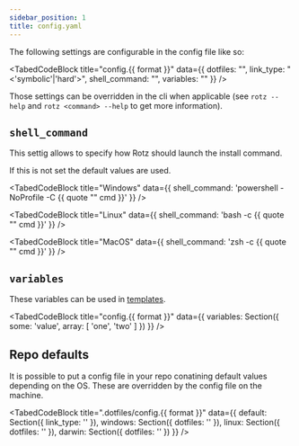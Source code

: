 ```yaml
---
sidebar_position: 1
title: config.yaml
---
```


The following settings are configurable in the config file like so:


<TabedCodeBlock title="config.{{ format }}"
  data={{
    dotfiles: "<path to dotfiles>",
    link_type: "<'symbolic'|'hard'>",
    shell_command: "<shell command template used for the install command>",
    variables: "<map of variables which can be used in templates>"
  }} />

Those settings can be overridden in the cli when applicable (see `rotz --help` and `rotz <command> --help` to get more information).

## `shell_command`

This settig allows to specify how Rotz should launch the install command.

If this is not set the default values are used.

<TabedCodeBlock title="Windows"
  data={{
    shell_command: 'powershell -NoProfile -C {{ quote "" cmd }}'
  }} />

<TabedCodeBlock title="Linux"
  data={{
    shell_command: 'bash -c {{ quote "" cmd }}'
  }} />

<TabedCodeBlock title="MacOS"
  data={{
    shell_command: 'zsh -c {{ quote "" cmd }}'
  }} />



## `variables`

These variables can be used in [templates](templating.md).

<TabedCodeBlock title="config.{{ format }}"
  data={{
    variables: Section({
      some: 'value',
      array: [
        'one',
        'two'
      ]
    })
  }} />

## Repo defaults

It is possible to put a config file in your repo conatining default values depending on the OS. These are overridden by the config file on the machine.

<TabedCodeBlock title=".dotfiles/config.{{ format }}"
  data={{
    default: Section({
      link_type: '<globalDefault>'
    }),
    windows: Section({
      dotfiles: '<windowsDefault>'
    }),
    linux: Section({
      dotfiles: '<linuxDefault>'
    }),
    darwin: Section({
      dotfiles: '<macosDefault>'
    })
  }} />